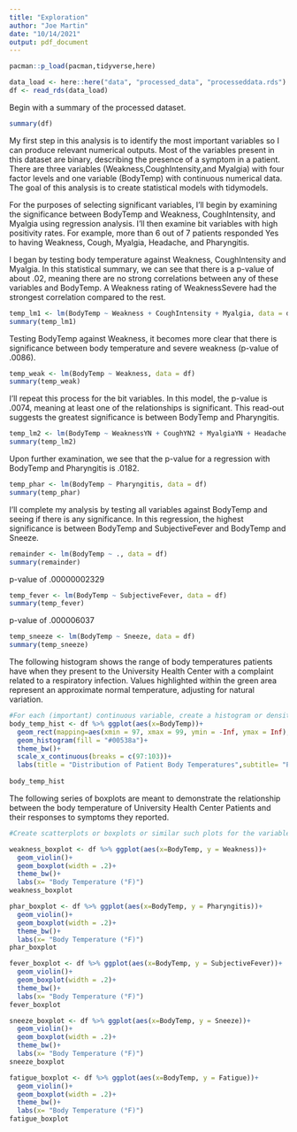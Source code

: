```yaml
---
title: "Exploration"
author: "Joe Martin"
date: "10/14/2021"
output: pdf_document
---
```


```r
pacman::p_load(pacman,tidyverse,here)

data_load <- here::here("data", "processed_data", "processeddata.rds")
df <- read_rds(data_load)
```

Begin with a summary of the processed dataset.

```r
summary(df)
```

My first step in this analysis is to identify the most important variables so I can produce relevant numerical outputs. Most of the variables present in this dataset are binary, describing the presence of a symptom in a patient. There are three variables (Weakness,CoughIntensity,and Myalgia) with four factor levels and one variable (BodyTemp) with continuous numerical data. The goal of this analysis is to create statistical models with tidymodels. 

For the purposes of selecting significant variables, I'll begin  by examining the significance between BodyTemp and Weakness, CoughIntensity, and Myalgia using regression analysis. I'll then examine bit variables with high positivity rates. For example, more than  6 out of 7 patients responded Yes to having Weakness, Cough, Myalgia, Headache, and Pharyngitis. 

I began by testing body temperature against Weakness, CoughIntensity and Myalgia. In this statistical summary, we can see that there is a p-value of about .02, meaning there are no strong correlations between any of these variables and BodyTemp. A Weakness rating of WeaknessSevere had the strongest correlation compared to the rest.
```r
temp_lm1 <- lm(BodyTemp ~ Weakness + CoughIntensity + Myalgia, data = df)
summary(temp_lm1)
```

Testing BodyTemp against Weakness, it becomes more clear that there is significance between body temperature and severe weakness (p-value of .0086).
```r
temp_weak <- lm(BodyTemp ~ Weakness, data = df)
summary(temp_weak)

```

I'll repeat this process for the bit variables. In this model, the p-value is .0074, meaning at least one of the relationships is significant. This read-out suggests the greatest significance is between BodyTemp and Pharyngitis.
```r
temp_lm2 <- lm(BodyTemp ~ WeaknessYN + CoughYN2 + MyalgiaYN + Headache + Pharyngitis, data = df)
summary(temp_lm2)
```

Upon further examination, we see that the p-value for a regression with BodyTemp and Pharyngitis is .0182.
```r
temp_phar <- lm(BodyTemp ~ Pharyngitis, data = df)
summary(temp_phar)
```

I'll complete my analysis by testing all variables against BodyTemp and seeing if there is any significance. In this regression, the highest significance is between BodyTemp and SubjectiveFever and BodyTemp and Sneeze. 
```r
remainder <- lm(BodyTemp ~ ., data = df)
summary(remainder)  
```  

p-value of .00000002329
```r
temp_fever <- lm(BodyTemp ~ SubjectiveFever, data = df)
summary(temp_fever)
```

p-value of .000006037
```r
temp_sneeze <- lm(BodyTemp ~ Sneeze, data = df)
summary(temp_sneeze)
```


The following histogram shows the range of body temperatures patients have when they present to the University Health Center with a complaint related to a respiratory infection. Values highlighted within the green area represent an approximate normal temperature, adjusting for natural variation. 

```r
#For each (important) continuous variable, create a histogram or density plot.
body_temp_hist <- df %>% ggplot(aes(x=BodyTemp))+
  geom_rect(mapping=aes(xmin = 97, xmax = 99, ymin = -Inf, ymax = Inf), fill="#4f9900", alpha=.01, inherit.aes = FALSE)+
  geom_histogram(fill = "#00538a")+
  theme_bw()+
  scale_x_continuous(breaks = c(97:103))+
  labs(title = "Distribution of Patient Body Temperatures",subtitle= "Patients presenting to University Health Center with complaint of respiratory infection", x= "Body Temperature (°F)", y="Patients")
  
body_temp_hist
```

The following series of boxplots are meant to demonstrate the relationship between the body temperature of University Health Center Patients and their responses to symptoms they reported. 
```r
#Create scatterplots or boxplots or similar such plots for the variable you decided is your main outcome of interest and the most important (or all depending on number of variables) independent variables/predictors. For this dataset, you can pick and choose a few predictor variables.

weakness_boxplot <- df %>% ggplot(aes(x=BodyTemp, y = Weakness))+
  geom_violin()+
  geom_boxplot(width = .2)+
  theme_bw()+
  labs(x= "Body Temperature (°F)")
weakness_boxplot

```

``` r
phar_boxplot <- df %>% ggplot(aes(x=BodyTemp, y = Pharyngitis))+
  geom_violin()+
  geom_boxplot(width = .2)+
  theme_bw()+
  labs(x= "Body Temperature (°F)")
phar_boxplot
```

``` r
fever_boxplot <- df %>% ggplot(aes(x=BodyTemp, y = SubjectiveFever))+
  geom_violin()+
  geom_boxplot(width = .2)+
  theme_bw()+
  labs(x= "Body Temperature (°F)")
fever_boxplot
```

``` r
sneeze_boxplot <- df %>% ggplot(aes(x=BodyTemp, y = Sneeze))+
  geom_violin()+
  geom_boxplot(width = .2)+
  theme_bw()+
  labs(x= "Body Temperature (°F)")
sneeze_boxplot
```

``` r
fatigue_boxplot <- df %>% ggplot(aes(x=BodyTemp, y = Fatigue))+
  geom_violin()+
  geom_boxplot(width = .2)+
  theme_bw()+
  labs(x= "Body Temperature (°F)")
fatigue_boxplot
```